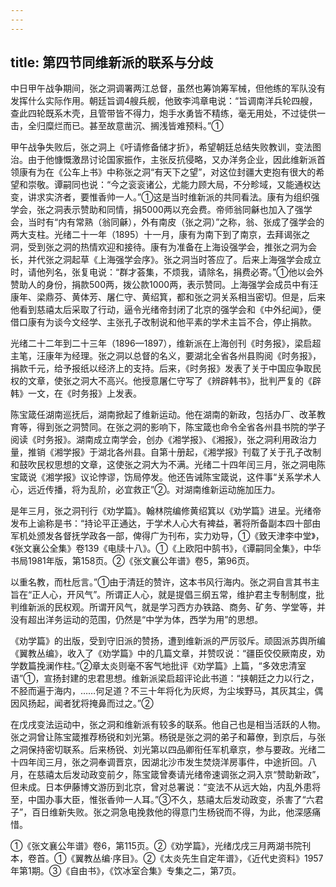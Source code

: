 ```yaml
---
---
---
```

title: 第四节同维新派的联系与分歧
---



中日甲午战争期间，张之洞调署两江总督，虽然也筹饷筹军械，但他练的军队没有发挥什么实际作用。朝廷旨调4艘兵舰，他致李鸿章电说：“旨调南洋兵轮四艘，查此四轮既系木壳，且管带皆不得力，炮手水勇皆不精练，毫无用处，不过徒供一击，全归糜烂而已。甚至故意凿沉、搁浅皆难预料。”①

甲午战争失败后，张之洞上《吁请修备储才折》，希望朝廷总结失败教训，变法图治。由于他慷慨激昂讨论国家振作，主张反抗侵略，又办洋务企业，因此维新派首领康有为在《公车上书》中称张之洞“有天下之望”，对这位封疆大吏抱有很大的希望和崇敬。谭嗣同也说：“今之衮衮诸公，尤能力顾大局，不分畛域，又能通权达变，讲求实济者，要惟香帅一人。”①这是当时维新派的共同看法。康有为组织强学会，张之洞表示赞助和同情，捐5000两以充会费。帝师翁同龢也加入了强学会，当时有“内有常熟（翁同龢），外有南皮（张之洞）”之称，翁、张成了强学会的两大支柱。光绪二十一年（1895）十一月，康有为南下到了南京，去拜谒张之洞，受到张之洞的热情欢迎和接待。康有为准备在上海设强学会，推张之洞为会长，并代张之洞起草《上海强学会序》。张之洞当时答应了。后来上海强学会成立时，请他列名，张复电说：“群才荟集，不烦我，请除名，捐费必寄。”①他以会外赞助人的身份，捐款500两，拨公款1000两，表示赞同。上海强学会成员中有汪康年、梁鼎芬、黄体芳、屠仁守、黄绍箕，都和张之洞关系相当密切。但是，后来他看到慈禧太后采取了行动，逼令光绪帝封闭了北京的强学会和《中外纪闻》，便借口康有为谈今文经学、主张孔子改制说和他平素的学术主旨不合，停止捐款。

光绪二十二年到二十三年（1896—1897），维新派在上海创刊《时务报》，梁启超主笔，汪康年为经理。张之洞以总督的名义，要湖北全省各州县购阅《时务报》，捐款千元，给予报纸以经济上的支持。后来，《时务报》发表了关于中国应争取民权的文章，使张之洞大不高兴。他授意屠仁守写了《辨辟韩书》，批判严复的《辟韩》一文，在《时务报》上发表。

陈宝箴任湖南巡抚后，湖南掀起了维新运动。他在湖南的新政，包括办厂、改革教育等，得到张之洞赞同。在张之洞的影响下，陈宝箴也命令全省各州县书院的学子阅读《时务报》。湖南成立南学会，创办《湘学报》、《湘报》，张之洞利用政治力量，推销《湘学报》于湖北各州县。自第十册起，《湘学报》刊载了关于孔子改制和鼓吹民权思想的文章，这使张之洞大为不满。光绪二十四年闰三月，张之洞电陈宝箴说《湘学报》议论悖谬，饬局停发。他还告诫陈宝箴说，这件事“关系学术人心，远近传播，将为乱阶，必宜救正”②。对湖南维新运动施加压力。

是年三月，张之洞刊行《劝学篇》。翰林院编修黄绍箕以《劝学篇》进呈。光绪帝发布上谕称是书：“持论平正通达，于学术人心大有裨益，著将所备副本四十部由军机处颁发各督抚学政各一部，俾得广为刊布，实力劝导，①《致天津李中堂》，《张文襄公全集》卷139《电牍十八》。①《上欧阳中鹄书》，《谭嗣同全集》，中华书局1981年版，第158页。②《张文襄公年谱》卷5，第96页。

以重名教，而杜卮言。”①由于清廷的赞许，这本书风行海内。张之洞自言其书主旨在“正人心，开风气”。所谓正人心，就是提倡三纲五常，维护君主专制制度，批判维新派的民权观。所谓开风气，就是学习西方办铁路、商务、矿务、学堂等，并没有超出洋务运动的范围，仍然是“中学为体，西学为用”的思想。

《劝学篇》的出版，受到守旧派的赞扬，遭到维新派的严厉驳斥。顽固派苏舆所编《翼教丛编》，收入了《劝学篇》中的几篇文章，并赞叹说：“疆臣佼佼厥南皮，劝学数篇挽澜作柱。”②章太炎则毫不客气地批评《劝学篇》上篇，“多效忠清室语”①，宣扬封建的忠君思想。维新派梁启超评论此书道：“挟朝廷之力以行之，不胫而遍于海内，……何足道？不三十年将化为灰烬，为尘埃野马，其灰其尘，偶因风扬起，闻者犹将掩鼻而过之。”②

在戊戌变法运动中，张之洞和维新派有较多的联系。他自己也是相当活跃的人物。张之洞曾让陈宝箴推荐杨锐和刘光第。杨锐是张之洞的弟子和幕僚，到京后，与张之洞保持密切联系。后来杨锐、刘光第以四品卿衔任军机章京，参与要政。光绪二十四年闰三月，张之洞奉调晋京，因湖北沙市发生焚烧洋房事件，中途折回。八月，在慈禧太后发动政变前夕，陈宝箴曾奏请光绪帝速调张之洞入京“赞助新政”，但未成。日本伊藤博文游历到北京，曾对总署说：“变法不从远大始，内乱外患将至，中国办事大臣，惟张香帅一人耳。”③不久，慈禧太后发动政变，杀害了“六君子”，百日维新失败。张之洞急电挽救他的得意门生杨锐而不得，为此，他深感痛惜。

①《张文襄公年谱》卷6，第115页。②《劝学篇》，光绪戊戌三月两湖书院刊本，卷首。①《翼教丛编·序目》。②《太炎先生自定年谱》，《近代史资料》1957年第1期。③《自由书》，《饮冰室合集》专集之二，第7页。